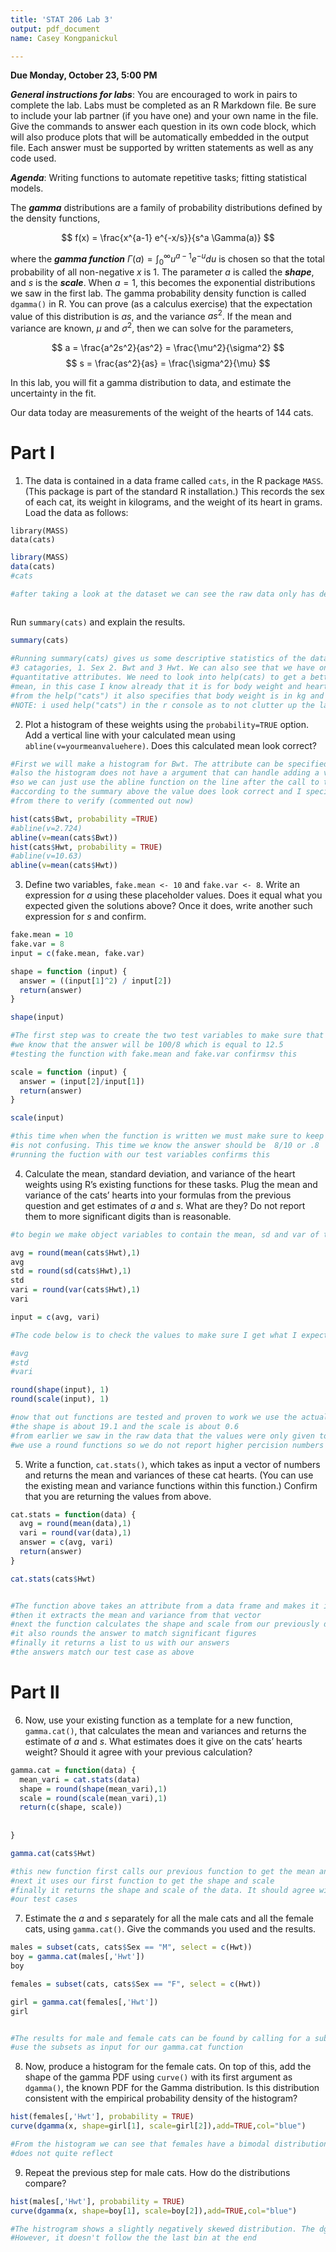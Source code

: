 ---
title: 'STAT 206 Lab 3'
output: pdf_document
name: Casey Kongpanickul

---

**Due Monday, October 23, 5:00 PM**

***General instructions for labs***: You are encouraged to work in pairs to complete the lab.  Labs must be completed as an R Markdown file.  Be sure to include your lab partner (if you have one) and your own name in the file.  Give the commands to answer each question in its own code block, which will also produce plots that will be automatically embedded in the output file. Each answer must be supported by written statements as well as any code used. 

***Agenda***: Writing functions to automate repetitive tasks; fitting statistical models.

The ***gamma*** distributions are a family of probability distributions defined by the density functions,

$$ f(x) = \frac{x^{a-1} e^{-x/s}}{s^a \Gamma(a)} $$

where the ***gamma function*** $\Gamma(a) = \int_{0}^{\infty}{u^{a-1} e^{-u} du}$ is chosen so that the total probability of all non-negative $x$ is 1. The parameter $a$ is called the ***shape***, and $s$ is the ***scale***.  When $a=1$, this becomes the exponential distributions we saw in the first lab.  The gamma probability density function is called `dgamma()` in R.  You can prove (as a calculus exercise) that the expectation value of this distribution is $as$, and the variance $as^2$.  If the mean and variance are known, $\mu$ and $\sigma^2$, then we can solve for the parameters,

$$ a = \frac{a^2s^2}{as^2} = \frac{\mu^2}{\sigma^2} $$
$$ s = \frac{as^2}{as} = \frac{\sigma^2}{\mu} $$

In this lab, you will fit a gamma distribution to data, and estimate the
uncertainty in the fit.

Our data today are measurements of the weight of the hearts of 144 cats.

Part I
==========

1. The data is contained in a data frame called `cats`, in the R package `MASS`.  (This package is part of the standard R installation.)  This records the sex of each cat, its weight in kilograms, and the weight of its heart in grams.  Load the data as follows:

```
library(MASS)
data(cats)
```

```{r}

library(MASS)
data(cats)
#cats

#after taking a look at the dataset we can see the raw data only has decimals out to the tens place
 
```

Run `summary(cats)` and explain the results.

```{r}

summary(cats)

#Running summary(cats) gives us some descriptive statistics of the data set. We can see that there are 
#3 catagories, 1. Sex 2. Bwt and 3 Hwt. We can also see that we have one categorical attribute and 2 
#quantitative attributes. We need to look into help(cats) to get a better description of what Bwt and Hwt
#mean, in this case I know already that it is for body weight and heart weight
#from the help("cats") it also specifies that body weight is in kg and heart weight is in g
#NOTE: i used help("cats") in the r console as to not clutter up the lab assignment

```



2. Plot a histogram of these weights using the `probability=TRUE` option. Add a vertical line with your calculated mean using `abline(v=yourmeanvaluehere)`. Does this calculated mean look correct?

```{r}

#First we will make a histogram for Bwt. The attribute can be specified after the data with the $
#also the histogram does not have a argument that can handle adding a vertical line of the mean to the graph
#so we can just use the abline function on the line after the call to the function hist()
#according to the summary above the value does look correct and I specifically typed the values I wanted
#from there to verify (commented out now)

hist(cats$Bwt, probability =TRUE)
#abline(v=2.724)
abline(v=mean(cats$Bwt))
hist(cats$Hwt, probability = TRUE)
#abline(v=10.63)
abline(v=mean(cats$Hwt))

```

3. Define two variables, `fake.mean <- 10` and `fake.var <- 8`. Write an expression for $a$ using these placeholder values. Does it equal what you expected given the solutions above? Once it does, write another such expression for $s$ and confirm.

```{r}

fake.mean = 10
fake.var = 8 
input = c(fake.mean, fake.var)

shape = function (input) {
  answer = ((input[1]^2) / input[2])
  return(answer)
}

shape(input)

#The first step was to create the two test variables to make sure that the function works.
#we know that the answer will be 100/8 which is equal to 12.5
#testing the function with fake.mean and fake.var confirmsv this

scale = function (input) {
  answer = (input[2]/input[1])
  return(answer)
}

scale(input)

#this time when when the function is written we must make sure to keep the arguments in the same order so it
#is not confusing. This time we know the answer should be  8/10 or .8
#running the fuction with our test variables confirms this
```

4. Calculate the mean, standard deviation, and variance of the heart weights using R's existing functions for these tasks. Plug the mean and variance of the cats' hearts into your formulas from the previous question and get estimates of $a$ and $s$.  What are they?  Do not report them to more significant digits than is reasonable.

```{r}

#to begin we make object variables to contain the mean, sd and var of the cats heart weight data

avg = round(mean(cats$Hwt),1)
avg
std = round(sd(cats$Hwt),1)
std
vari = round(var(cats$Hwt),1)
vari

input = c(avg, vari)

#The code below is to check the values to make sure I get what I expect

#avg
#std
#vari

round(shape(input), 1)
round(scale(input), 1)

#now that out functions are tested and proven to work we use the actual cats data for heart weight
#the shape is about 19.1 and the scale is about 0.6
#from earlier we saw in the raw data that the values were only given to the tens decimal place
#we use a round functions so we do not report higher percision numbers than the raw data


```

5. Write a function, `cat.stats()`, which takes as input a vector of numbers and returns the mean and variances of these cat hearts. (You can use the existing mean and variance functions within this function.) Confirm that you are returning the values from above.

```{r}

cat.stats = function(data) {
  avg = round(mean(data),1)
  vari = round(var(data),1)
  answer = c(avg, vari)
  return(answer)
}

cat.stats(cats$Hwt)


#The function above takes an attribute from a data frame and makes it into a vector first
#then it extracts the mean and variance from that vector
#next the function calculates the shape and scale from our previously defined functions
#it also rounds the answer to match significant figures
#finally it returns a list to us with our answers
#the answers match our test case as above

```

Part II
=======

6. Now, use your existing function as a template for a new function, `gamma.cat()`, that calculates the mean and variances and returns the estimate of $a$ and $s$. What estimates does it give on the cats' hearts weight? Should it agree with your previous calculation?

```{r}

gamma.cat = function(data) {
  mean_vari = cat.stats(data)
  shape = round(shape(mean_vari),1)
  scale = round(scale(mean_vari),1)
  return(c(shape, scale))
  
  
}

gamma.cat(cats$Hwt)

#this new function first calls our previous function to get the mean and variance of the data
#next it uses our first function to get the shape and scale 
#finally it returns the shape and scale of the data. It should agree with what we had found in 
#our test cases

```

7. Estimate the $a$ and $s$ separately for all the male cats and all the female cats, using `gamma.cat()`. Give the commands you used and the results.

```{r}

males = subset(cats, cats$Sex == "M", select = c(Hwt))
boy = gamma.cat(males[,'Hwt'])
boy

females = subset(cats, cats$Sex == "F", select = c(Hwt))

girl = gamma.cat(females[,'Hwt'])
girl


#The results for male and female cats can be found by calling for a subset of the data. Then we can
#use the subsets as input for our gamma.cat function


```

8. Now, produce a histogram for the female cats. On top of this, add the shape of the gamma PDF using `curve()` with its first argument as `dgamma()`, the known PDF for the Gamma distribution. Is this distribution consistent with the empirical probability density of the histogram?


```{r}

hist(females[,'Hwt'], probability = TRUE)
curve(dgamma(x, shape=girl[1], scale=girl[2]),add=TRUE,col="blue")

#From the histogram we can see that females have a bimodal distribution. However, with the dgamma line
#does not quite reflect 


```

9. Repeat the previous step for male cats. How do the distributions compare?

```{r}

hist(males[,'Hwt'], probability = TRUE)
curve(dgamma(x, shape=boy[1], scale=boy[2]),add=TRUE,col="blue")

#The histrogram shows a slightly negatively skewed distribution. The dgamma line follows the distribution pretty
#However, it doesn't follow the the last bin at the end 

```


